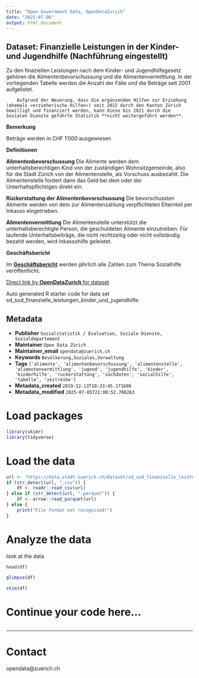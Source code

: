 ```yaml
---
title: "Open Government Data, OpenDataZurich"
date: "2025-07-06"
output: html_document
---
```


## Dataset: Finanzielle Leistungen in der Kinder- und Jugendhilfe (Nachführung eingestellt)

Zu den finaziellen Leistungen nach dem Kinder- und Jugendhilfegesetz gehören die Alimentenbevorschussung und die Alimentenvermittlung. In der vorliegenden Tabelle werden die Anzahl der Fälle und die Beträge seit 2001 aufgelistet.

		Aufgrund der Neuerung, dass die ergänzenden Hilfen zur Erziehung (ehemals «erzieherische Hilfen») seit 2022 durch den Kanton Zürich bewilligt und finanziert werden, kann diese bis 2021 durch die Sozialen Dienste geführte Statistik **nicht weitergeführt werden**.


**Bemerkung**


Beträge werden in CHF 1'000 ausgewiesen


[]()

**Definitionen**


**Alimentenbevorschussung**
Die Alimente werden dem unterhaltsberechtigen Kind von der zuständigen Wohnsitzgemeinde, also für die Stadt Zürich von der Alimentenstelle, als Vorschuss ausbezahlt. Die Alimentenstelle fordert dann das Geld bei dem oder der Unterhaltspflichtigen direkt ein.

**Rückerstattung der Alimentenbevorschussung**
Die bevorschussten Alimente werden von dem zur Alimentenzahlung verpflichteten Elternteil per Inkasso eingetrieben.

**Alimentenvermittlung**
Die Alimentenstelle unterstützt die unterhaltsberechtigte Person, die geschuldeten Alimente einzutreiben. Für laufende Unterhaltsbeiträge, die nicht rechtzeitig oder nicht vollständig bezahlt werden, wird Inkassohilfe geleistet.


[]()

**Geschäftsbericht**


Im [**Geschäftsbericht**](https://www.stadt-zuerich.ch/geschaeftsbericht) werden jährlich alle Zahlen zum Thema Sozialhilfe veröffentlicht.


[]()



[Direct link by **OpenDataZurich** for dataset](https://data.stadt-zuerich.ch/dataset/sd_sod_finanzielle_leistungen_kinder_und_jugendhilfe)

Auto generated R starter code for data set sd_sod_finanzielle_leistungen_kinder_und_jugendhilfe.

## Metadata

- **Publisher** `Sozialstatistik / Evaluation, Soziale Dienste, Sozialdepartement`
- **Maintainer** `Open Data Zürich`
- **Maintainer_email** `opendata@zuerich.ch`
- **Keywords** `Bevölk­erung,Soziales,Ver­walt­ung`
- **Tags** `['alimente', 'alimentenbevorschussung', 'alimentenstelle', 'alimentenvermittlung', 'jugend', 'jugendhilfe', 'kinder', 'kinderhilfe', 'ruckerstattung', 'sachdaten', 'sozialhilfe', 'tabelle', 'zeitreihe']`
- **Metadata_created** `2019-12-13T10:33:45.171696`
- **Metadata_modified** `2025-07-05T21:08:52.786263`


# Load packages

```r
library(skimr)
library(tidyverse)
```

# Load the data

```r
url <- "https://data.stadt-zuerich.ch/dataset/sd_sod_finanzielle_leistungen_kinder_und_jugendhilfe/download/sd_sod_finanzielle_leistungen_kinder_und_jugendhilfe.csv"
if (str_detect(url, ".csv")) {
    df <- readr::read_csv(url)
} else if (str_detect(url, ".parquet")) {
    df <- arrow::read_parquet(url)
} else {
    print("File format not recognised!")
}
```

# Analyze the data

look at the data
```r
head(df)
```

```r
glimpse(df)
```

```r
skim(df)
```

# Continue your code here...

```r

```

------------------------------------------------------------------------

# Contact

opendata@zuerich.ch
